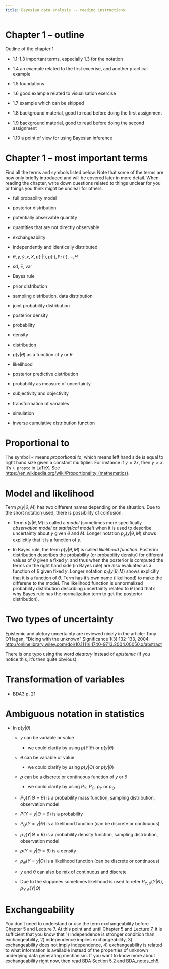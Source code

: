 ```yaml
---
title: Bayesian data analysis -- reading instructions
---
```


# Chapter 1 -- outline

Outline of the chapter 1

-   1.1-1.3 important terms, especially 1.3 for the notation

-   1.4 an example related to the first excerise, and another practical
    example

-   1.5 foundations

-   1.6 good example related to visualisation exercise

-   1.7 example which can be skipped

-   1.8 background material, good to read before doing the first
    assignment

-   1.9 background material, good to read before doing the second
    assignment

-   1.10 a point of view for using Bayesian inference

# Chapter 1 -- most important terms

Find all the terms and symbols listed below. Note that some of the terms
are now only briefly introduced and will be covered later in more
detail. When reading the chapter, write down questions related to things
unclear for you or things you think might be unclear for others.

-   full probability model

-   posterior distribution

-   potentially observable quantity

-   quantities that are not directly observable

-   exchangeability

-   independently and identically distributed

-   $\theta, y, \tilde{y}, x, X, p(\cdot|\cdot), p(\cdot), \Pr(\cdot), \sim, H$

-   sd, E, var

-   Bayes rule

-   prior distribution

-   sampling distribution, data distribution

-   joint probability distribution

-   posterior density

-   probability

-   density

-   distribution

-   $p(y|\theta)$ as a function of $y$ or $\theta$

-   likelihood

-   posterior predictive distribution

-   probability as measure of uncertainty

-   subjectivity and objectivity

-   transformation of variables

-   simulation

-   inverse cumulative distribution function

# Proportional to

The symbol $\propto$ means *proportional to*, which means left hand side
is equal to right hand size given a constant multiplier. For instance if
$y=2x$, then $y \propto x$. It's `\ propto` in LaTeX. See
<https://en.wikipedia.org/wiki/Proportionality_(mathematics)>.

# Model and likelihood

Term $p(y|\theta,M)$ has two different names depending on the situation.
Due to the short notation used, there is possibility of confusion.

-   Term $p(y|\theta,M)$ is called a *model* (sometimes more
    specifically *observation model* or *statistical model*) when it is
    used to describe uncertainty about $y$ given $\theta$ and $M$.
    Longer notation $p_y(y|\theta,M)$ shows explicitly that it is a
    function of $y$.

-   In Bayes rule, the term $p(y|\theta,M)$ is called *likelihood
    function*. Posterior distribution describes the probability (or
    probability density) for different values of $\theta$ given a fixed
    $y$, and thus when the posterior is computed the terms on the right
    hand side (in Bayes rule) are also evaluated as a function of
    $\theta$ given fixed $y$. Longer notation $p_\theta(y|\theta,M)$
    shows explicitly that it is a function of $\theta$. Term has it's
    own name (likelihood) to make the differene to the model. The
    likelihood function is unnormalized probability distribution
    describing uncertainty related to $\theta$ (and that's why Bayes
    rule has the normalization term to get the posterior distribution).

# Two types of uncertainty

Epistemic and aletory uncertainty are reviewed nicely in the article:
Tony O'Hagan, \"Dicing with the unknown\" Significance 1(3):132-133,
2004.
<http://onlinelibrary.wiley.com/doi/10.1111/j.1740-9713.2004.00050.x/abstract>

There is one typo using the word *aleatory* instead of *epistemic* (if
you notice this, it's then quite obvious).

# Transformation of variables

-   BDA3 p. 21

# Ambiguous notation in statistics

-   In $p(y|\theta)$

    -   $y$ can be variable or value

        -   we could clarify by using $p(Y|\theta)$ or $p(y|\theta)$

    -   $\theta$ can be variable or value

        -   we could clarify by using $p(y|\Theta)$ or $p(y|\theta)$

    -   $p$ can be a discrete or continuous function of $y$ or $\theta$

        -   we could clarify by using $P_Y$, $P_\Theta$, $p_Y$ or
            $p_\Theta$

    -   $P_Y(Y|\Theta=\theta)$ is a probability mass function, sampling
        distribution, observation model

    -   $P(Y=y|\Theta=\theta)$ is a probability

    -   $P_\Theta(Y=y|\Theta)$ is a likelihood function (can be discrete
        or continuous)

    -   $p_Y(Y|\Theta=\theta)$ is a probability density function,
        sampling distrbution, observation model

    -   $p(Y=y|\Theta=\theta)$ is a density

    -   $p_\Theta(Y=y|\Theta)$ is a likelihood function (can be discrete
        or continuous)

    -   $y$ and $\theta$ can also be mix of continuous and discrete

    -   Due to the sloppines sometimes likelihood is used to refer
        $P_{Y,\theta}(Y|\Theta)$, $p_{Y,\theta}(Y|\Theta)$

# Exchangeability

You don't need to understand or use the term exchangeability before
Chapter 5 and Lecture 7. At this point and until Chapter 5 and Lecture
7, it is sufficient that you know that 1) independence is stronger
condition than exchangeability, 2) independence implies exchangeability,
3) exchangeability does not imply independence, 4) exchangeability is
related to what information is available instead of the properties of
unknown underlying data generating mechanism. If you want to know more
about exchangeability right now, then read BDA Section 5.2 and
BDA_notes_ch5.
